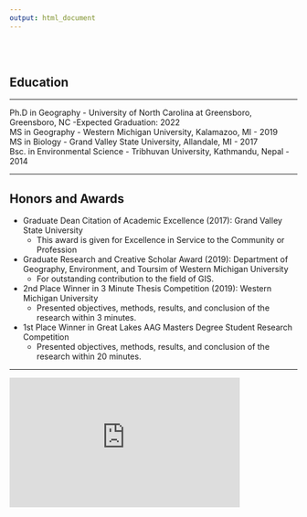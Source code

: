 ```yaml
---
output: html_document
---
```


<br>
<br>

## Education

---


Ph.D in Geography - University of North Carolina at Greensboro, Greensboro, NC -Expected Graduation: 2022 <br>
MS in Geography - Western Michigan University, Kalamazoo, MI - 2019 <br>
MS in Biology - Grand Valley State University, Allandale, MI - 2017 <br>
Bsc. in Environmental Science - Tribhuvan University, Kathmandu, Nepal - 2014

---


## Honors and Awards

* Graduate Dean Citation of Academic Excellence (2017): Grand Valley State University
  + This award is given for Excellence in Service to the Community or Profession
  
* Graduate Research and Creative Scholar Award (2019): Department of Geography, Environment, and Toursim of Western Michigan University
  + For outstanding contribution to the field of GIS. 
  
* 2nd Place Winner in 3 Minute Thesis Competition (2019): Western Michigan University 
   + Presented objectives, methods, results, and conclusion of the research within 3 minutes. 

* 1st Place Winner in Great Lakes AAG Masters Degree Student Research Competition 
   + Presented objectives, methods, results, and conclusion of the research within 20 minutes.
   
---

<style type="text/css">
.responsive {
  width: 100%;
  height: 0;
  padding-bottom: 56.25%;
  position: relative;

}
.responsive iframe {
  position: absolute;
  width: 80%;
  height: 80%;
}

</style>

<div class="responsive">
   <iframe width="400" height="300" src="https://www.youtube.com/embed/eomfFC7JtsQ" frameborder="0" allowfullscreen></iframe>  
   Click play button to watch the video
</div>

